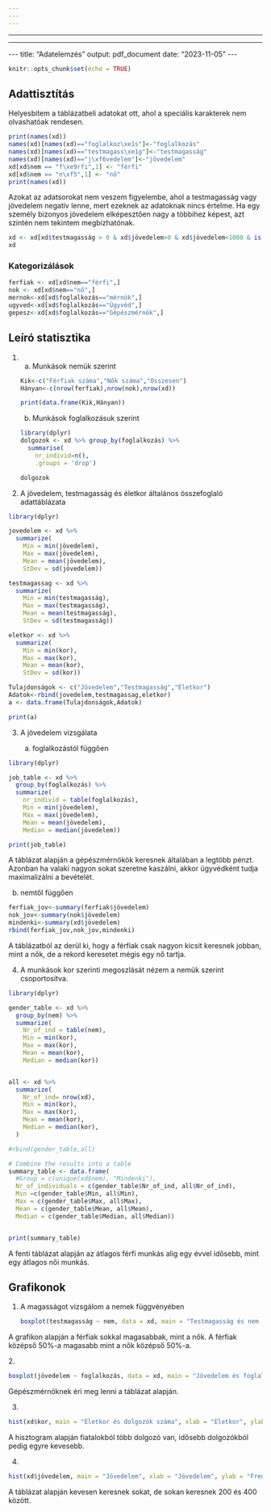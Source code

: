 ---
---
---

------------------------------------------------------------------------

------------------------------------------------------------------------

\-\-- title: "Adatelemzés" output: pdf_document date: "2023-11-05" \-\--

```{r setup, include=FALSE}
knitr::opts_chunk$set(echo = TRUE)
```

## **Adattisztítás**

Helyesbítem a táblázatbeli adatokat ott, ahol a speciális karakterek nem olvashatóak rendesen.\

```{r}
print(names(xd))
names(xd)[names(xd)=="foglalkoz\xe1s"]<-"foglalkozás"
names(xd)[names(xd)=="testmagass\xe1g"]<-"testmagasság"
names(xd)[names(xd)=="j\xf6vedelem"]<-"jövedelem"
xd[xd$nem == "f\xe9rfi",1] <- "férfi"
xd[xd$nem == "n\xf5",1] <- "nő"
print(names(xd))
```

Azokat az adatsorokat nem veszem figyelembe, ahol a testmagasság vagy jövedelem negatív lenne, mert ezeknek az adatoknak nincs értelme. Ha egy személy bizonyos jövedelem elképesztően nagy a többihez képest, azt szintén nem tekintem megbízhatónak.

```{r}
xd <- xd[xd$testmagasság > 0 & xd$jövedelem>0 & xd$jövedelem<1000 & is.na(xd$jövedelem)==0,]
xd

```

### Kategorizálások

```{r}
ferfiak <- xd[xd$nem=="férfi",]
nok <- xd[xd$nem=="nő",]
mernok<-xd[xd$foglalkozás=="mérnök",]
ugyved<-xd[xd$foglalkozás=="Ügyvéd",]
gepesz<-xd[xd$foglalkozás=="Gépészmérnök",]
```

## **Leíró statisztika**

1.  

    a)  Munkások nemük szerint

    ```{r}
    Kik<-c("Férfiak száma","Nők száma","Összesen")
    Hányan<-c(nrow(ferfiak),nrow(nok),nrow(xd))

    print(data.frame(Kik,Hányan))
    ```

    b)  Munkások foglalkozásuk szerint

    ```{r}
    library(dplyr)
    dolgozok <- xd %>% group_by(foglalkozás) %>% 
      summarise(
        nr_individ=n(),
        .groups = 'drop')

    dolgozok
    ```

2.  A jövedelem, testmagasság és életkor általános összefoglaló adattáblázata

```{r}
library(dplyr)

jovedelem <- xd %>%
  summarize(
    Min = min(jövedelem),
    Max = max(jövedelem),
    Mean = mean(jövedelem),
    StDev = sd(jövedelem))

testmagassag <- xd %>%
  summarize(
    Min = min(testmagasság),
    Max = max(testmagasság),
    Mean = mean(testmagasság),
    StDev = sd(testmagasság))

eletkor <- xd %>%
  summarize(
    Min = min(kor),
    Max = max(kor),
    Mean = mean(kor),
    StDev = sd(kor))

Tulajdonságok <- c("Jövedelem","Testmagasság","Életkor")
Adatok<-rbind(jovedelem,testmagassag,eletkor)
a <- data.frame(Tulajdonságok,Adatok)

print(a)
```

3.  A jövedelem vizsgálata

    a)  foglalkozástól függően

```{r}
library(dplyr)

job_table <- xd %>%
  group_by(foglalkozás) %>%
  summarize(
    nr_individ = table(foglalkozás),
    Min = min(jövedelem),
    Max = max(jövedelem),
    Mean = mean(jövedelem),
    Median = median(jövedelem))

print(job_table)

```

A táblázat alapján a gépészmérnökök keresnek általában a legtöbb pénzt. Azonban ha valaki nagyon sokat szeretne kaszálni, akkor ügyvédként tudja maximalizálni a bevételét.

b)  nemtől függően

```{r}
ferfiak_jov<-summary(ferfiak$jövedelem)
nok_jov<-summary(nok$jövedelem)
mindenki<-summary(xd$jövedelem)
rbind(ferfiak_jov,nok_jov,mindenki)
```

A táblázatból az derül ki, hogy a férfiak csak nagyon kicsit keresnek jobban, mint a nők, de a rekord keresetet mégis egy nő tartja.

4.  A munkások kor szerinti megoszlását nézem a nemük szerint csoportosítva.

```{r}
library(dplyr)

gender_table <- xd %>%
  group_by(nem) %>%
  summarize(
    Nr_of_ind = table(nem),
    Min = min(kor),
    Max = max(kor),
    Mean = mean(kor),
    Median = median(kor))


all <- xd %>%
  summarize(
    Nr_of_ind= nrow(xd),
    Min = min(kor),
    Max = max(kor),
    Mean = mean(kor),
    Median = median(kor),
  )

#rbind(gender_table,all)

# Combine the results into a table
summary_table <- data.frame(
  #Group = c(unique(xd$nem), "Mindenki"),
  Nr_of_individuals = c(gender_table$Nr_of_ind, all$Nr_of_ind),
  Min =c(gender_table$Min, all$Min),
  Max = c(gender_table$Max, all$Max),
  Mean = c(gender_table$Mean, all$Mean),
  Median = c(gender_table$Median, all$Median))


print(summary_table)

```

A fenti táblázat alapján az átlagos férfi munkás alig egy évvel idősebb, mint egy átlagos női munkás.

## Grafikonok

1.  A magasságot vizsgálom a nemek függvényében

    ```{r}
    boxplot(testmagasság ~ nem, data = xd, main = "Testmagasság és nem kapcsolata", xlab = "Nem", ylab = "Testmagasság")
    ```

A grafikon alapján a férfiak sokkal magasabbak, mint a nők. A férfiak középső 50%-a magasabb mint a nők középső 50%-a.

2\.

```{r}
boxplot(jövedelem ~ foglalkozás, data = xd, main = "Jövedelem és foglalkozás kapcsolata", xlab = "Foglalkozás", ylab = "Jövedelem")#-------ez fontos

```

Gépészmérnöknek éri meg lenni a táblázat alapján.

3.  

```{r}
hist(xd$kor, main = "Életkor és dolgozók száma", xlab = "Életkor", ylab = "Frequanecy")

```

A hisztogram alapján fiatalokból több dolgozó van, idősebb dolgozókból pedig egyre kevesebb.

4.  

```{r}
hist(xd$jövedelem, main = "Jövedelem", xlab = "Jövedelem", ylab = "Frequanecy") # kevesen keresnek sokat, tobben kevesebbet

```

A táblázat alapján kevesen keresnek sokat, de sokan keresnek 200 és 400 között.
